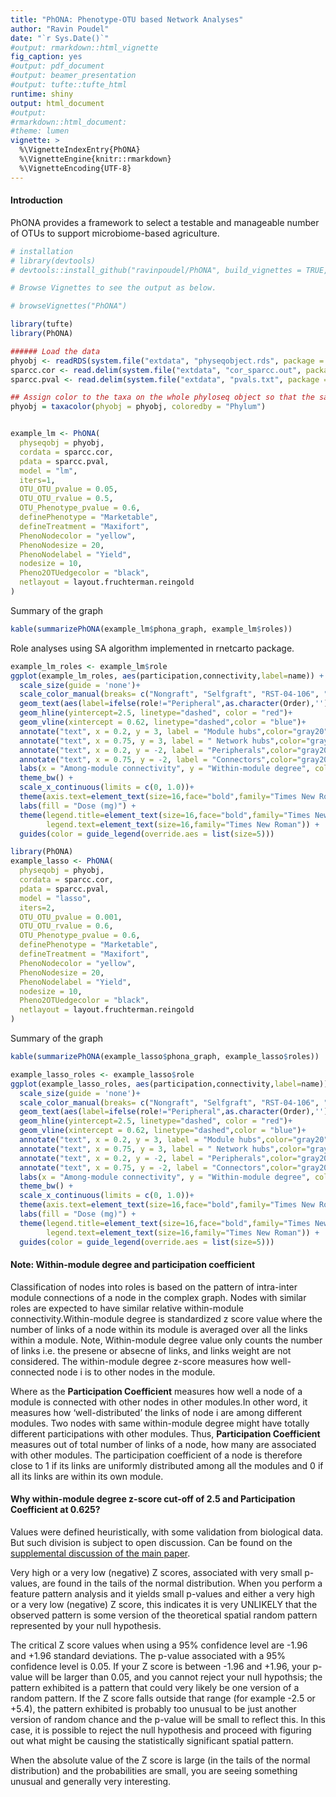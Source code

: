 ```yaml
---
title: "PhONA: Phenotype-OTU based Network Analyses"
author: "Ravin Poudel"
date: "`r Sys.Date()`"
#output: rmarkdown::html_vignette
fig_caption: yes
#output: pdf_document
#output: beamer_presentation
#output: tufte::tufte_html
runtime: shiny
output: html_document
#output:
#rmarkdown::html_document:
#theme: lumen
vignette: >
  %\VignetteIndexEntry{PhONA}
  %\VignetteEngine{knitr::rmarkdown}
  %\VignetteEncoding{UTF-8}
---
```



#### Introduction

PhONA provides a framework to select a testable and manageable number of OTUs to support microbiome-based agriculture.

```r
# installation 
# library(devtools)
# devtools::install_github("ravinpoudel/PhONA", build_vignettes = TRUE, force = TRUE, auth = "5c5decd148f0378dcb762e7b14c3d1508ef49ba2")

# Browse Vignettes to see the output as below. 

# browseVignettes("PhONA")
```


```r
library(tufte)
library(PhONA)
```


```r
###### Load the data
phyobj <- readRDS(system.file("extdata", "physeqobject.rds", package = "PhONA"))
sparcc.cor <- read.delim(system.file("extdata", "cor_sparcc.out", package = "PhONA"), sep = "\t", header = T, row.names = 1)
sparcc.pval <- read.delim(system.file("extdata", "pvals.txt", package = "PhONA"), sep = "\t", header = T, row.names = 1)
```

```r

## Assign color to the taxa on the whole phyloseq object so that the same color is assigned for a taxon across treatments
phyobj = taxacolor(phyobj = phyobj, coloredby = "Phylum")



```


```r
example_lm <- PhONA(
  physeqobj = phyobj,
  cordata = sparcc.cor,
  pdata = sparcc.pval,
  model = "lm",
  iters=1,
  OTU_OTU_pvalue = 0.05,
  OTU_OTU_rvalue = 0.5,
  OTU_Phenotype_pvalue = 0.6,
  definePhenotype = "Marketable",
  defineTreatment = "Maxifort",
  PhenoNodecolor = "yellow",
  PhenoNodesize = 20,
  PhenoNodelabel = "Yield",
  nodesize = 10,
  Pheno2OTUedgecolor = "black",
  netlayout = layout.fruchterman.reingold
)

```


Summary of the graph

```r

kable(summarizePhONA(example_lm$phona_graph, example_lm$roles))

```


Role analyses using SA algorithm implemented in rnetcarto package. 

```r
example_lm_roles <- example_lm$role
ggplot(example_lm_roles, aes(participation,connectivity,label=name)) + geom_point(aes(colour = factor(Treatment)))+
  scale_size(guide = 'none')+
  scale_color_manual(breaks= c("Nongraft", "Selfgraft", "RST-04-106", "Maxifort"),values = c("mediumaquamarine","sienna4","#ffae19","blueviolet"))+
  geom_text(aes(label=ifelse(role!="Peripheral",as.character(Order),'')),hjust=0.1,vjust=0.1,size=3,color="black",family="Times New Roman")+
  geom_hline(yintercept=2.5, linetype="dashed", color = "red")+
  geom_vline(xintercept = 0.62, linetype="dashed",color = "blue")+
  annotate("text", x = 0.2, y = 3, label = "Module hubs",color="gray20",size=8,family="Times New Roman")+
  annotate("text", x = 0.75, y = 3, label = " Network hubs",color="gray20",size=8,family="Times New Roman")+
  annotate("text", x = 0.2, y = -2, label = "Peripherals",color="gray20",size=8,family="Times New Roman")+
  annotate("text", x = 0.75, y = -2, label = "Connectors",color="gray20",size=8,family="Times New Roman")+
  labs(x = "Among-module connectivity", y = "Within-module degree", col="Rootstocks") +
  theme_bw() +
  scale_x_continuous(limits = c(0, 1.0))+
  theme(axis.text=element_text(size=16,face="bold",family="Times New Roman"),axis.title=element_text(size=16,face="bold",family="Times New Roman"))+
  labs(fill = "Dose (mg)") +
  theme(legend.title=element_text(size=16,face="bold",family="Times New Roman"),
        legend.text=element_text(size=16,family="Times New Roman")) +
  guides(color = guide_legend(override.aes = list(size=5)))

```

```r
library(PhONA)
example_lasso <- PhONA(
  physeqobj = phyobj,
  cordata = sparcc.cor,
  pdata = sparcc.pval,
  model = "lasso",
  iters=2,
  OTU_OTU_pvalue = 0.001,
  OTU_OTU_rvalue = 0.6,
  OTU_Phenotype_pvalue = 0.6,
  definePhenotype = "Marketable",
  defineTreatment = "Maxifort",
  PhenoNodecolor = "yellow",
  PhenoNodesize = 20,
  PhenoNodelabel = "Yield",
  nodesize = 10,
  Pheno2OTUedgecolor = "black",
  netlayout = layout.fruchterman.reingold
)

```

Summary of the graph

```r
kable(summarizePhONA(example_lasso$phona_graph, example_lasso$roles))

```


```r
example_lasso_roles <- example_lasso$role
ggplot(example_lasso_roles, aes(participation,connectivity,label=name)) + geom_point(aes(colour = factor(Treatment)))+
  scale_size(guide = 'none')+
  scale_color_manual(breaks= c("Nongraft", "Selfgraft", "RST-04-106", "Maxifort"),values = c("mediumaquamarine","sienna4","#ffae19","blueviolet"))+
  geom_text(aes(label=ifelse(role!="Peripheral",as.character(Order),'')),hjust=0.1,vjust=0.1,size=3,color="black",family="Times New Roman")+
  geom_hline(yintercept=2.5, linetype="dashed", color = "red")+
  geom_vline(xintercept = 0.62, linetype="dashed",color = "blue")+
  annotate("text", x = 0.2, y = 3, label = "Module hubs",color="gray20",size=8,family="Times New Roman")+
  annotate("text", x = 0.75, y = 3, label = " Network hubs",color="gray20",size=8,family="Times New Roman")+
  annotate("text", x = 0.2, y = -2, label = "Peripherals",color="gray20",size=8,family="Times New Roman")+
  annotate("text", x = 0.75, y = -2, label = "Connectors",color="gray20",size=8,family="Times New Roman")+
  labs(x = "Among-module connectivity", y = "Within-module degree", col="Rootstocks") +
  theme_bw() +
  scale_x_continuous(limits = c(0, 1.0))+
  theme(axis.text=element_text(size=16,face="bold",family="Times New Roman"),axis.title=element_text(size=16,face="bold",family="Times New Roman"))+
  labs(fill = "Dose (mg)") +
  theme(legend.title=element_text(size=16,face="bold",family="Times New Roman"),
        legend.text=element_text(size=16,family="Times New Roman")) +
  guides(color = guide_legend(override.aes = list(size=5)))

```


#### Note: Within-module degree and participation coefficient
Classification of nodes into roles is based on the pattern of intra-inter module connections of a node in the complex graph. Nodes with similar roles are expected to have similar relative within-module connectivity.Within-module degree is standardized z score value where the number of links of a node within its module is averaged over all the links within a module. Note, Within-module degree value only counts the number of links i.e. the presene or absecne of links, and links weight are not considered. The within-module degree z-score measures how well-connected node i is to other nodes in the module.

Where as the **Participation Coefficient** measures how well a node of a module is connected with other nodes in other modules.In other word, it measures how ‘well-distributed’ the links of node i are among different modules. Two nodes with same within-module degree might have totally different participations with other modules. Thus, **Participation Coefficient** measures out of total number of links of a node, how many are associated with other modules. The participation coefficient of a node is therefore close to 1 if its links are uniformly distributed among all the modules and 0 if all its links are within its own module.

#### Why within-module degree z-score cut-off of 2.5 and Participation Coefficient at 0.625?

Values were defined heuristically, with some validation from biological data. But such division is subject to open discussion. Can be found on the [supplemental discussion of the main paper](https://static-content.springer.com/esm/art%3A10.1038%2Fnature03288/MediaObjects/41586_2005_BFnature03288_MOESM1_ESM.pdf).

Very high or a very low (negative) Z scores, associated with very small p-values, are found in the tails of the normal distribution. When you perform a feature pattern analysis and it yields small p-values and either a very high or a very low (negative) Z score, this indicates it is very UNLIKELY that the observed pattern is some version of the theoretical spatial random pattern represented by your null hypothesis.

The critical Z score values when using a 95% confidence level are -1.96 and +1.96 standard deviations. The p-value associated with a 95% confidence level is 0.05. If your Z score is between -1.96 and +1.96, your p-value will be larger than 0.05, and you cannot reject your null hypothsis; the pattern exhibited is a pattern that could very likely be one version of a random pattern. If the Z score falls outside that range (for example -2.5 or +5.4), the pattern exhibited is probably too unusual to be just another version of random chance and the p-value will be small to reflect this. In this case, it is possible to reject the null hypothesis and proceed with figuring out what might be causing the statistically significant spatial pattern.

When the absolute value of the Z score is large (in the tails of the normal distribution) and the probabilities are small, you are seeing something unusual and generally very interesting.
